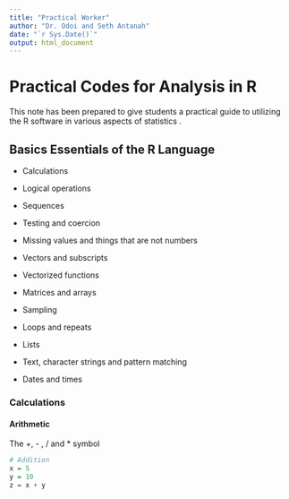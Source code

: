 ```yaml
---
title: "Practical Worker"
author: "Dr. Odoi and Seth Antanah"
date: "`r Sys.Date()`"
output: html_document
---
```


# Practical Codes for Analysis in R

This note has been prepared to give students a practical guide to utilizing the R software in various aspects of statistics .

## Basics Essentials of the R Language

-   Calculations 

-   Logical operations 

-   Sequences 

-   Testing and coercion 

-   Missing values and things that are not numbers 

-   Vectors and subscripts 

-   Vectorized functions 

-   Matrices and arrays 

-   Sampling 

-   Loops and repeats 

-   Lists 

-   Text, character strings and pattern matching 

-   Dates and times 

### **Calculations**

#### Arithmetic

The +, - , / and \* symbol

```r

# Addition
x = 5
y = 10
z = x + y
```
